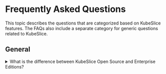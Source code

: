# Frequently Asked Questions 

This topic describes the questions that are categorized based on KubeSlice features. The FAQs also include a 
separate category for generic questions related to KubeSlice. 

## General

<details>
<summary>What is the difference between KubeSlice Open Source and Enterprise Editions?  </summary>
<p>
The list below includes KubeSlice open source features, followed by a table that outlines 
both open source and enterprise-only features.

<p id="os">**KubeSlice Open Source Features**</p>

* Multi-cluster connectivity
  * On-prem, EKS, GKE, AKS, OCP, LKE, etc.
    * Slice specific L3 overlay network, CNI agnostic, slice subnet, IPAM, and QoS/priority
  * Full mesh connectivity
  * Micro-segmentation and isolation
  * Automation of Gateways, OpenVPN tunnels, redundant tunnels, and key rotation
  * NSM overlay network in clusters
  * Pod-to-pod connectivity over the overlay network
* Namespace association
  * Application namespaces
    - One or more namespaces can be associated with a slice.
  * Allowed namespaces
* Application onboarding
  * Application services/pods are onboarded on to a slice.
* Network policy, isolation, and monitoring
  * Network policies applied to all the associated application namespaces across all 
    clusters associated with a slice.
  * Worker Operator monitors for drifts, alerts, and remediation
* Service discovery across a slice
  * Service export and import
  * Service-to-service connectivity over the slice overlay network
* Istio service mesh integration 
  * Control plane per cluster
* Service imports as virtual services
  * E/W ingress/egress gateways
  * mTLS across clusters
* KubeSlice Controller
  * KubeSlice Control Plane and GitOps
  * Extends Kubernetes Control Plane
  * Multiple projects/tenants
  * Configuration/state managed using CRDs 
  * Slice management, operations, and policies

**KubeSlice Enterprise Features**

| **Open Source Core Features** | **Enterprise-only Features**             |
|------------------------------|-------------------------------------------
| Secure network/service connectivity, service discovery, observability, multi-tenancy, isolation, and OpenVPN | Additional clouds' support: GCP, AWS, Azure, Akamai, OCI, Rancher, OpenShift, and so on. |
| All the [open source features](#os) listed above. | Slice Resource Quota |
| | Slice Node Affinity |
| | Slice RBAC |
| | Replicate (replication of namespace objects/data across clusters) |
| | External IDP/OIDC integrations |
| | Slice Single overlay net, Slice multi-network, and  no-network Slice |
| | Multiple deployment options |
| | Fleet Management |
| | KubeSlice Manager, a user interface for multi-cluster and multi-slice management. |
</p>
</details>